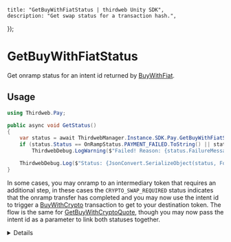 
	title: "GetBuyWithFiatStatus | thirdweb Unity SDK",
	description: "Get swap status for a transaction hash.",
});

# GetBuyWithFiatStatus

Get onramp status for an intent id returned by [BuyWithFiat](/unity/pay/buywithfiat).

## Usage

```csharp
using Thirdweb.Pay;

public async void GetStatus()
{
	var status = await ThirdwebManager.Instance.SDK.Pay.GetBuyWithFiatStatus(_intentId);
	if (status.Status == OnRampStatus.PAYMENT_FAILED.ToString() || status.Status == OnRampStatus.ON_RAMP_TRANSFER_FAILED.ToString())
		ThirdwebDebug.LogWarning($"Failed! Reason: {status.FailureMessage}");

	ThirdwebDebug.Log($"Status: {JsonConvert.SerializeObject(status, Formatting.Indented)}");
}
```

In some cases, you may onramp to an intermediary token that requires an additional step, in these cases the `CRYPTO_SWAP_REQUIRED` status indicates that the onramp transfer has completed and you may now use the intent id to trigger a [BuyWithCrypto](/unity/pay/buywithcrypto) transaction to get to your destination token. The flow is the same for [GetBuyWithCryptoQuote](/unity/pay/getbuywithcryptoquote), though you may now pass the intent id as a parameter to link both statuses together.

<Details summary="Configuration">

#### Intent ID

`string`: The intent id of the onramp flow triggered by [BuyWithFiat](/unity/pay/buywithfiat).

### Return Value

A `BuyWithFiatStatusResult` object containing the following properties:

```csharp
string IntentId; // Intent identifier to track onramp flow status
string Status; // Status of the onramp flow
string ToAddress; // Address to receive the tokens
OnRampQuote Quote; // OnRamp Quote details
TransactionDetails Source; // Source transaction details
TransactionDetails Destination; // Destination transaction details
string FailureMessage; // Failure message if any
```

</Details>
